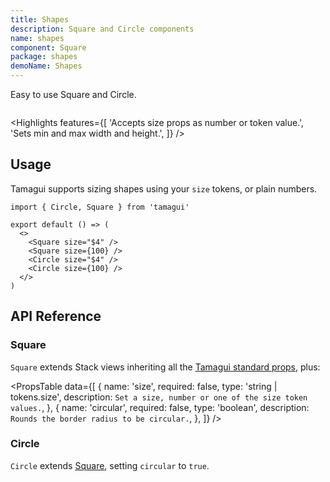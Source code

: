 ```yaml
---
title: Shapes
description: Square and Circle components
name: shapes
component: Square
package: shapes
demoName: Shapes
---
```


<Description>Easy to use Square and Circle.</Description>

<HeroContainer>
  <ShapesDemo />
</HeroContainer>

```tsx hero template=Shapes

```

<Highlights
  features={[
    'Accepts size props as number or token value.',
    'Sets min and max width and height.',
  ]}
/>

## Usage

Tamagui supports sizing shapes using your `size` tokens, or plain numbers.

```tsx
import { Circle, Square } from 'tamagui'

export default () => (
  <>
    <Square size="$4" />
    <Square size={100} />
    <Circle size="$4" />
    <Circle size={100} />
  </>
)
```

## API Reference

### Square

`Square` extends Stack views inheriting all the [Tamagui standard props](/docs/styling/props), plus:

<PropsTable
  data={[
    {
      name: 'size',
      required: false,
      type: 'string | tokens.size',
      description: `Set a size, number or one of the size token values.`,
    },
    {
      name: 'circular',
      required: false,
      type: 'boolean',
      description: `Rounds the border radius to be circular.`,
    },
  ]}
/>

### Circle

`Circle` extends [Square](#square), setting `circular` to `true`.
